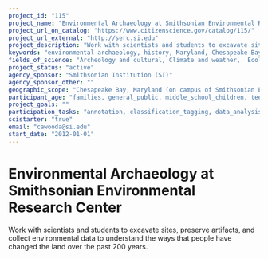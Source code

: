 ```yaml
---
project_id: "115"
project_name: "Environmental Archaeology at Smithsonian Environmental Research Center"
project_url_on_catalog: "https://www.citizenscience.gov/catalog/115/"
project_url_external: "http://serc.si.edu"
project_description: "Work with scientists and students to excavate sites, preserve artifacts, and collect environmental data to understand the ways that people have changed the land over the past 200 years."
keywords: "environmental archaeology, history, Maryland, Chesapeake Bay, excavation, artifact"
fields_of_science: "Archeology and cultural, Climate and weather,  Ecology and environment,  Geology and earth science,  Nature and outdoors"
project_status: "active"
agency_sponsor: "Smithsonian Institution (SI)"
agency_sponsor_other: ""
geographic_scope: "Chesapeake Bay, Maryland (on campus of Smithsonian Environmental Research Center)"
participant_age: "families, general_public, middle_school_children, teens"
project_goals: ""
participation_tasks: "annotation, classification_tagging, data_analysis, data_entry, identification, learning, measurement,  observation, sample_analysis, site_selection_description, specimen_sample_collection"
scistarter: "true"
email: "cawooda@si.edu"
start_date: "2012-01-01"
---
```


# Environmental Archaeology at Smithsonian Environmental Research Center

Work with scientists and students to excavate sites, preserve artifacts, and collect environmental data to understand the ways that people have changed the land over the past 200 years.
